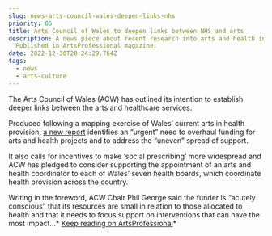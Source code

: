 ```yaml
---
slug: news-arts-council-wales-deepen-links-nhs
priority: 86
title: Arts Council of Wales to deepen links between NHS and arts
description: A news piece about recent research into arts and health in Wale.
  Published in ArtsProfessional magazine.
date: 2022-12-30T20:24:29.764Z
tags:
  - news
  - arts-culture
---
```

The Arts Council of Wales (ACW) has outlined its intention to establish deeper links between the arts and healthcare services.

Produced following a mapping exercise of Wales’ current arts in health provision, [a new report](http://www.arts.wales/140333) identifies an “urgent” need to overhaul funding for arts and health projects and to address the “uneven” spread of support.

It also calls for incentives to make ‘social prescribing’ more widespread and ACW has pledged to consider supporting the appointment of an arts and health coordinator to each of Wales’ seven health boards, which coordinate health provision across the country.

Writing in the foreword, ACW Chair Phil George said the funder is “acutely conscious” that its resources are small in relation to those allocated to health and that it needs to focus support on interventions that can have the most impact...* [Keep reading on ArtsProfessional](https://www.artsprofessional.co.uk/news/arts-council-wales-deepen-links-between-nhs-and-arts)*